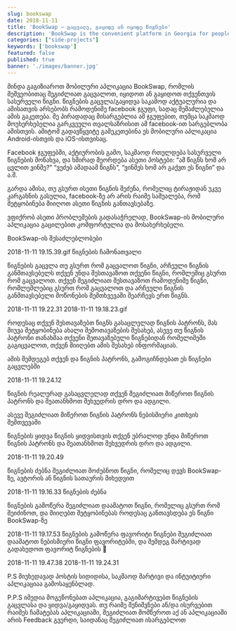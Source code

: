 ```yaml
---
slug: bookswap
date: 2018-11-11
title: 'BookSwap – გაცვალე, გაყიდე ან იყიდე წიგნები'
description: 'BookSwap is the convenient platform in Georgia for people, who wants to find, swap, sell or buy second-hand books.'
categories: ["side-projects"]
keywords: ['bookswap']
featured: false
published: true
banner: './images/banner.jpg'
---
```


მინდა გაგიზიაროთ მობილური აპლიკაცია BookSwap, რომლის მეშვეობითაც შეგიძლიათ გაცვალოთ, იყიდოთ ან გაყიდოთ თქვენთვის სასურველი წიგნი. წიგნების გაცვლა/გაყიდვა საკამოდ აქტუალურია და ამისათვის არსებობს რამოდენიმე facebook ჯგუფი, სადაც შეშაძლებელია ამის გაკეთება. მე პირადადაც მისარგებლია ამ ჯგუფებით, თუმცა საკმაოდ მოუხერხებელია გარკვეული თვალსაზრისით ამ facebook-ით სარგებლობა ამისთვის. ამიტომ გადავწყვიტე გამეკეთებინა ეს მობილური აპლიკაცია Android-ისთვის და iOS-ისთვისაც.

Facebook ჯგუფებში, აქტიურობის გამო, საკმაოდ რთულდება სასურველი წიგნების მონახვა, და ხშირად მეორდება ასეთი პოსტები: “ამ წიგნს ხომ არ ცვლით ვინმე?” “ვეძებ ამადაამ წიგნს”, “ვინმეს ხომ არ გაქვთ ეს წიგნი” და ა.შ.

გარდა ამისა, თუ გსურთ ისეთი წიგნის შეძენა, რომელიც ტირაჟიდან უკვე კარგახნის გასულია, facebook-ზე არ არის რაიმე საშუალება, რომ შეტყობინება მიიღოთ ასეთი წიგნის განთავსებაზე.

ვფიქრობ ასეთი პრობლემების გადასაჭრელად, BookSwap-ის მობილური აპლიკაცია გაცილებით კომფორტულია და მოსახერხებელი.


BookSwap-ის შესაძლებლობები
 

2018-11-11 19.15.39.gif
წიგნების ჩამონათვალი
 

წიგნების გაცვლა
თუ გსურთ რომ გაცვალოთ წიგნი, არჩეული წიგნის განმთავსებელს თქვენ უნდა შესთავაზოთ თქვენი წიგნი, რომლეშიც გსურთ რომ გაცვალოთ. თქვენ შეგიძლიათ შესთავაზოთ რამოდენიმე წიგნი, რომლემლებიც გსურთ რომ გაცვალოთ და არჩეული წიგნის განმთავსებელი მოწონების შემთხვევაში შეარჩევს ერთ წიგნს.

2018-11-11 19.22.31       2018-11-11 19.18.23.gif

 

როდესაც თქვენ შესთავაზებთ წიგნს გასაცლელად წიგნის პატრონს, მას მიუვა შეტყობინება ახალი შემოთავაზების შესახებ, ასევე თუ წიგნის პატრონი თანახმაა თქვენი შეთავაზებული წიგნებიდან რომელიმეში გაგიცვალოთ, თქვენ მიიღებთ ამის შესახებ ინფორმაციას.

ამის შემდეგებ თქვენ და წიგნის პატრონს, გამოგიჩნდებათ ეს წიგნები გაცვლებში

2018-11-11 19.24.12

წიგნის რეალურად გასაცვლელად თქვენ  შეგიძლიათ მიწეროთ წიგნის პატრონს და შეათანხმოთ შეხვედრის დრო და ადგილი.

ასევე შეგიძლიათ მიწეროთ წიგნის პატრონს ნებისმიერი კითხვის შემთვევაში

წიგნების ყიდვა
წიგნის ყიდვისთვის თქვენ უბრალოდ უნდა მიწეროთ წიგნის პატრონს და შეათანხმოთ შეხვედრის დრო და ადგილი.

2018-11-11 19.20.49

 

წიგნების ძებნა
შეგიძლიათ მოძებნოთ წიგნი, რომელიც დევს BookSwap-ზე, ავტორის ან წიგნის სათაურის მიხედვით

2018-11-11 19.16.33
წიგნების ძებნა
 

წიგნების გამოწერა
შეგიძლიათ დაამატოთ წიგნი, რომელიც გსურთ რომ შეიძინოთ, და მიიღებთ შეტყობინებას როდესაც განთავსდება ეს წიგნი BookSwap-ზე

2018-11-11 19.17.53
წიგნების გამოწერა
ფავორიტი წიგნები
შეგიძლიათ დაამატოთ ნებისმიერი წიგნი ფავორიტებში, და შემდეგ მარტივად გადახედოთ ფავორიტ წიგნების 🙂

2018-11-11 19.47.38  2018-11-11 19.24.31

 

 

P.S
მიუხედავად პოსტის სიდიდისა, საკმაოდ მარტივი და ინტუიტიური აპლიკაციაა გამოსაყენბლად.

P.P.S
იმედია მოგეწონებათ აპლიკაცია, გაგიმარტივებთ წიგნების გაცვლასა და ყიდვა/გაყიდვას. თუ რაიმე შენიშვნები ან/და ისურვებით რაიმეს ჩამატებას აპლიკაციაში, შეგიძლიათ მომწეროთ აქ ან აპლიკაციაში არის Feedback გვერდი, საიდანაც შეგიძლიათ ისარგებლოთ

 